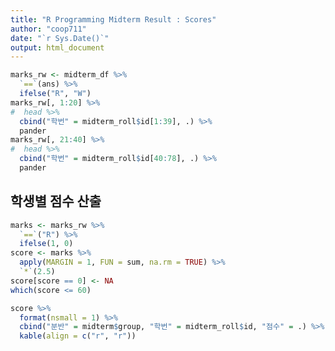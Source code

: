 ```yaml
---
title: "R Programming Midterm Result : Scores"
author: "coop711"
date: "`r Sys.Date()`"
output: html_document
---
```


<!--
### Data 
-->

<!--### Excel 자료 읽어들이기 

* excel 파일을 잘 읽어들이는 `xlsx` 패키지를 올려놓고, 자료구조에 맞춰 argument 설정.
    * Sheet 번호, startRow, colIndex, header 의 용도 파악. 

```r
knitr::opts_chunk$set(echo = TRUE)
library(xlsx)
library(pander)
library(knitr)
library(magrittr)
panderOptions('table.split.table', Inf)
panderOptions('table.alignment.rownames', 'left')
panderOptions('table.alignment.default', 'right')
options(width=180)
# panderOptions('digits', 3)
```


```r
midterm_roll01 <- read.xlsx("../data/midterm1901_01.xlsx", 
                          sheetIndex = 1, 
                          startRow = 3, 
                          endRow  = 41, 
                          colIndex = c(4, 10:49), 
                          colClasses = rep("character", 41), 
                          encoding = "UTF-8",
                          header = FALSE, 
                          stringsAsFactors = FALSE)
midterm_roll02 <- read.xlsx("../data/midterm1901_02.xlsx", 
                          sheetIndex = 1, 
                          startRow = 3, 
                          endRow  = 41, 
                          colIndex = c(4, 10:49), 
                          colClasses = rep("character", 41), 
                          encoding = "UTF-8",
                          header = FALSE, 
                          stringsAsFactors = FALSE)
names(midterm_roll01) <- c("id", paste("Q", 1:40, sep = ""))
names(midterm_roll02) <- c("id", paste("Q", 1:40, sep = ""))
midterm_roll01$group <- "01"
midterm_roll02$group <- "02"
midterm_roll <- rbind(midterm_roll01, midterm_roll02)
names(midterm_roll) <- c("id", paste0("Q", 1:40), "group")
head(midterm_roll$id)
str(midterm_roll)
kable(midterm_roll)
#>문해력 집계에 필요한 변수만 추출 (id 는 불필요)
midterm <- midterm_roll[, c(2:42)] #> 문해력 집계에 필요한 변수만 추출. 
kable(midterm)
```


## `factor` 변환


```r
midterm_df <- midterm[1:40] %>%
  lapply(FUN = factor, levels = 1:4, 
         labels = c("가", "나", "다", "라")) %>%
  data.frame(row.names = NULL)
str(midterm_df)
```

# Barplot

막대그래프로 답안 분포를 시각적으로 살핀다. 차후 나오는 정답률과 함께 어느 문항에서 어느 답안을 많이 고르는지 파악하는 데 활용한다.

```r
library(RColorBrewer)
par(family = "", mar = c(5.1, 4.1, 4.1, 8.1))
midterm_tbl <- midterm_df %>%
  sapply(FUN = table, useNA = "no")
kable(midterm_tbl[, 1:20], caption = "Counts")
kable(midterm_tbl[, 21:40], caption = "Counts")
midterm_ptbl <- midterm_tbl %>%
  apply(MARGIN = 2, FUN = prop.table) %>%
  `*`(100) %>%
  round(digits = 0)
kable(midterm_ptbl[, 1:20], caption = "%")
kable(midterm_ptbl[, 21:40], caption = "%")
label_ptbl <- midterm_ptbl %>%
  format(digits = 2, nsmall = 0) %>%
  paste0("%") %>%
  ifelse(. %in% c("  0%", "  1%", "  2%"), "", .) %>%
  matrix(nrow = 4)
b <- barplot(matrix(midterm_tbl, nrow = 4), 
             horiz = TRUE, 
             axes = FALSE, 
#              col = rainbow(4), 
             col = brewer.pal(4, "Accent"),
             names.arg = colnames(midterm_tbl), 
             las = 1, 
             xpd = TRUE, 
             legend.text = rownames(midterm_tbl), 
             args.legend = list(x = 90, y = 45))
# max(b)
#midterm_tbl[1, ]
text(x = midterm_tbl[1, ] / 2, 
     y = b, 
     labels = label_ptbl[1, ])
text(x = midterm_tbl[1, ] + midterm_tbl[2, ] / 2, 
     y = b, 
     labels = label_ptbl[2, ])
text(x = midterm_tbl[1, ] + midterm_tbl[2, ] + midterm_tbl[3, ] / 2, 
     y = b, 
     labels = label_ptbl[3, ])
text(x = midterm_tbl[1, ] + midterm_tbl[2, ] + midterm_tbl[3, ] + midterm_tbl[4, ]/ 2, 
     y = b, 
     labels = label_ptbl[4, ])
```

# 점수 계산

* 정답 맞춰보기
    * 정답 읽어들이기. `what = ""`로 설정하여 `char`취급. 

* 각 학생들의 답안과 맞춰보기 위하여 정답표 작성.
    * 문항별로 정답과 비교하기 위하여 각 문항을 리스트의 원소로 분리
    * `split()` 의 기능과 한계에 유의. `factor` 성격으로부터 `1, 10, 11, ..., 2, 20, ..., 3, 4, 5, ... , 9`로 순서를 잡게 되므로 다시 한번 정리할 필요.
    
    
```r
ans <- "../data/midterm_ans.txt" %>%
  scan(what = "") %>%
  split(f = paste0("A", 1:40)) %>%
  `[`(paste0("A", 1:40))
ans
```

## 정답과 대조하여 R(Right)/W(Wrong) 표시 
    
* 채점표라는 의미의 `marks` 로 저장, (# 표시한 방식으로는 작동하지 않음)
-->
    
```r
marks_rw <- midterm_df %>%
  `==`(ans) %>%
  ifelse("R", "W") 
marks_rw[, 1:20] %>%
#  head %>%
  cbind("학번" = midterm_roll$id[1:39], .) %>%
  pander
marks_rw[, 21:40] %>%
#  head %>%
  cbind("학번" = midterm_roll$id[40:78], .) %>%
  pander
```

## 학생별 점수 산출

<!--+ 정답을 집계하기 위하여 "R" 갯수를 다시 산출하는 `ifelse()` 적용.
    + 4점씩 곱하면 100점 만점 기준의 점수가 됨. 
    + 조사표는 작성해서 제출했지만 빈칸이 있는 경우는 그 문항을 0점 처리, 결석의 경우는 점수가 모두 0으로 나오는 경우를  NA처리 
-->

```r
marks <- marks_rw %>%
  `==`("R") %>%
  ifelse(1, 0)
score <- marks %>%
  apply(MARGIN = 1, FUN = sum, na.rm = TRUE) %>%
  `*`(2.5)
score[score == 0] <- NA
which(score <= 60)
```

```r
score %>%
  format(nsmall = 1) %>%
  cbind("분반" = midterm$group, "학번" = midterm_roll$id, "점수" = .) %>%
  kable(align = c("r", "r"))
```
